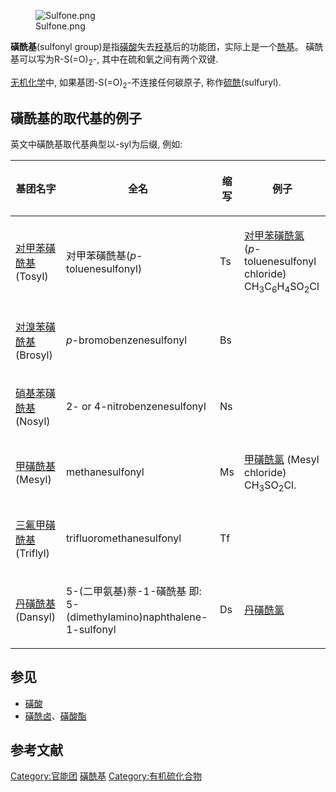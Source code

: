 [[File:Sulfone.png|right]]

'''磺酰基'''(sulfonyl group)是指[[磺酸|磺酸]]失去[[羟基|羟基]]后的功能团，实际上是一个[[酰基|酰基]]。 磺酰基可以写为R-S(=O)<sub>2</sub>-, 其中在硫和氧之间有两个双键. 

[[无机化学|无机化学]]中, 如果基团-S(=O)<sub>2</sub>-不连接任何碳原子, 称作[[硫酰|硫酰]](sulfuryl).

==磺酰基的取代基的例子==
英文中磺酰基取代基典型以-syl为后缀, 例如:
{| class=wikitable
!基团名字
!全名
!缩写
!例子
|-
|[[对甲苯磺酰基|对甲苯磺酰基]](Tosyl)
|对甲苯磺酰基(''p''-toluenesulfonyl)
|Ts
|[[对甲苯磺酰氯|对甲苯磺酰氯]] (''p''-toluenesulfonyl chloride)<br>CH<sub>3</sub>C<sub>6</sub>H<sub>4</sub>SO<sub>2</sub>Cl
|-
|[[对溴苯磺酰基|对溴苯磺酰基]](Brosyl)
|''p''-bromobenzenesulfonyl
|Bs
|
|-
|[[硝基苯磺酰基|硝基苯磺酰基]](Nosyl)
|2- or 4-nitrobenzenesulfonyl
|Ns
|
|-
|[[甲磺酰基|甲磺酰基]](Mesyl)
|methanesulfonyl
|Ms
|[[甲磺酰氯|甲磺酰氯]] (Mesyl chloride)<br>CH<sub>3</sub>SO<sub>2</sub>Cl.
|-
|[[三氟甲磺酰基|三氟甲磺酰基]](Triflyl)
|trifluoromethanesulfonyl
|Tf
|
|-
|[[丹磺酰基|丹磺酰基]](Dansyl)
|5-(二甲氨基)萘-1-磺酰基  即: 5-(dimethylamino)naphthalene-1-sulfonyl 
|Ds
|[[丹磺酰氯|丹磺酰氯]]
|}
 


== 参见 ==
* [[磺酸|磺酸]]
* [[磺酰卤|磺酰卤]]、[[磺酸酯|磺酸酯]]

==参考文献==
{{reflist}}
{{官能团}}

[[Category:官能团|Category:官能团]]
[[Category:磺酰基|]]
[[Category:有机硫化合物|Category:有机硫化合物]]